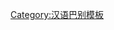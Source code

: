 {{User language-1|cpx|這用户講'''[[:Category:Cpx 使用者|莆仙語/興化語]]'''兮能力是'''[[:Category:Cpx-1 使用者|初級]]'''。|莆仙語|12|9}}<noinclude>[[Category:汉语巴别模板]]</noinclude>